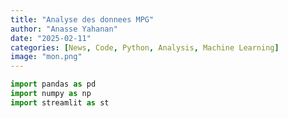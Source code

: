 ```yaml
---
title: "Analyse des donnees MPG"
author: "Anasse Yahanan"
date: "2025-02-11"
categories: [News, Code, Python, Analysis, Machine Learning]
image: "mon.png"
---
```



```python
import pandas as pd
import numpy as np 
import streamlit as st
```




